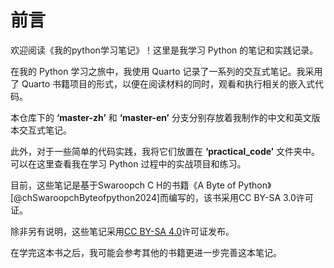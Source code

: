 # 前言 {.unnumbered}

欢迎阅读《我的python学习笔记》！这里是我学习 Python 的笔记和实践记录。

在我的 Python 学习之旅中，我使用 Quarto 记录了一系列的交互式笔记。我采用了 Quarto 书籍项目的形式，以便在阅读材料的同时，观看和执行相关的嵌入式代码。

本仓库下的 **'master-zh'** 和 **'master-en'** 分支分别存放着我制作的中文和英文版本交互式笔记。

此外，对于一些简单的代码实践，我将它们放置在 **'practical_code'** 文件夹中。可以在这里查看我在学习 Python 过程中的实战项目和练习。

目前，这些笔记是基于Swaroopch C H的书籍《A Byte of Python》[@chSwaroopchByteofpython2024]而编写的，该书采用CC BY-SA 3.0许可证。

除非另有说明，这些笔记采用[CC BY-SA 4.0](LICENSE)许可证发布。

在学完这本书之后，我可能会参考其他的书籍更进一步完善这本笔记。